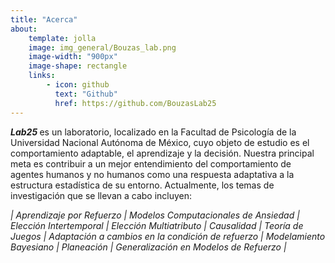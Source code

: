 ```yaml
---
title: "Acerca"
about:
    template: jolla
    image: img_general/Bouzas_lab.png
    image-width: "900px"
    image-shape: rectangle
    links:
        - icon: github 
          text: "Github"
          href: https://github.com/BouzasLab25
---
```


<left> <p1> <i><b> Lab25 </i></b> es un laboratorio, localizado en la Facultad de Psicología de la Universidad Nacional Autónoma de México, cuyo objeto de estudio es el comportamiento adaptable, el aprendizaje y la decisión.
Nuestra principal meta es contribuir a un mejor entendimiento del comportamiento de agentes humanos y no humanos como una respuesta adaptativa a la estructura estadística de su entorno.
Actualmente, los temas de investigación que se llevan a cabo incluyen:</p1>
</br>

<p3> <i>| Aprendizaje por Refuerzo | Modelos Computacionales de Ansiedad | Elección Intertemporal | Elección Multiatributo | Causalidad | Teoría de Juegos | Adaptación a cambios en la condición de refuerzo | Modelamiento Bayesiano | Planeación | Generalización en Modelos de Refuerzo | </i> </p3> </left>